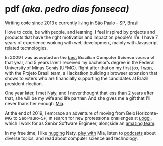 
# pdf _(aka. pedro dias fonseca)_

<Social />
<LanguageSwap to='ptBR' />

Writing code since 2013 e currently living in São Paulo - SP, Brazil

I love to code, be with people, and learning. I feel inspired by projects and products that have the right motivation and impact on people's life. I have 7 years of experience working with web development, mainly with Javascript related technologies.

In 2009 I was accepted on the [best](http://ruf.folha.uol.com.br/2014/rankingdecursos/cienciadacomputacao/) Brazilian Computer Science course of that year, and 5 years later I received my bachelor's degree in the Federal University of Minas Gerais (UFMG). Right after that on my first job, I [won](https://exame.abril.com.br/tecnologia/plug-in-informa-quem-financia-candidatos-as-eleicoes/), with the Projeto Brasil team, a Hackathon building a browser extension that shows to voters who are financially supporting the candidates at Brazil president election.

One year later, I met [Naty](/img/naty-pedro-show-pearl-jam.jpg), and I never thought that less than 2 years after that, she will be my wife and life partner. And she gives me a gift that I'll never thank her enough, [Mia](/img/pedro-mia.jpg).

At the end of 2019, I embrace an adventure of moving from Belo Horizonte-MG to São Paulo-SP, in search for new professional challenges at [Loggi](https://www.loggi.com), which I work for as Senior Software Engineer, alongside an [amazing team](/img/loggi.jpeg).

In my free time, I like [hugging](/img/naty-pedro.jpg) Naty, [play with](/img/pedro-mia.jpg) Mia, listen to [podcasts](https://player.fm/pdf/)  about diverse topics, and read about computer science and technology.

<ProfileI18n />

